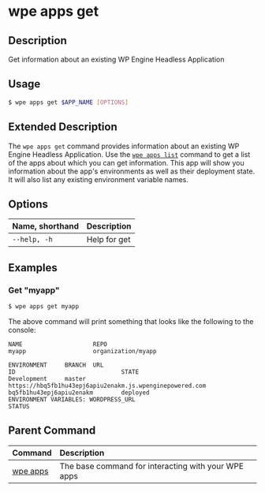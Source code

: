# wpe apps get

## Description

Get information about an existing WP Engine Headless Application

## Usage

```bash
$ wpe apps get $APP_NAME [OPTIONS]
```

## Extended Description

The `wpe apps get` command provides information about an existing WP Engine Headless Application. Use the [`wpe apps list`](./list) command to get a list of the apps about which you can get information. This app will show you information about the app's environments as well as their deployment state. It will also list any existing environment variable names.

## Options

| Name, shorthand | Description  |
| :-------------- | :----------- |
| `--help, -h`    | Help for get |

## Examples

### Get "myapp"

```bash
$ wpe apps get myapp
```

The above command will print something that looks like the following to the console:

```text
NAME                    REPO
myapp                   organization/myapp

ENVIRONMENT     BRANCH  URL                                                             ID                              STATE
Development     master  https://hbq5fb1hu43epj6apiu2enakm.js.wpenginepowered.com        bq5fb1hu43epj6apiu2enakm        deployed
ENVIRONMENT VARIABLES: WORDPRESS_URL
STATUS
```

## Parent Command

| Command             | Description                                         |
| :------------------ | :-------------------------------------------------- |
| [wpe apps](../apps) | The base command for interacting with your WPE apps |
